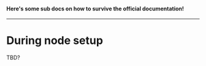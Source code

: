 #### Here's some sub docs on how to survive the official documentation!
---

# During node setup
TBD?